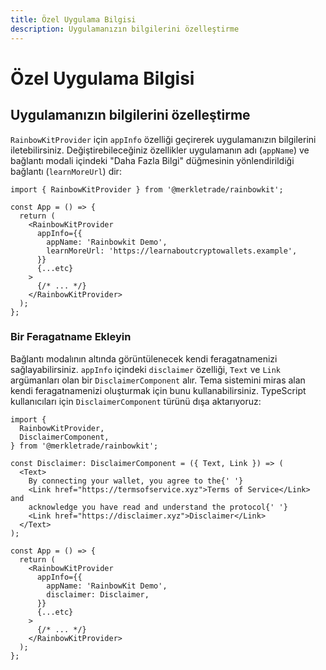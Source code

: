 ```yaml
---
title: Özel Uygulama Bilgisi
description: Uygulamanızın bilgilerini özelleştirme
---
```


# Özel Uygulama Bilgisi

## Uygulamanızın bilgilerini özelleştirme

`RainbowKitProvider` için `appInfo` özelliği geçirerek uygulamanızın bilgilerini iletebilirsiniz. Değiştirebileceğiniz özellikler uygulamanın adı (`appName`) ve bağlantı modali içindeki "Daha Fazla Bilgi" düğmesinin yönlendirildiği bağlantı (`learnMoreUrl`) dir:

```tsx
import { RainbowKitProvider } from '@merkletrade/rainbowkit';

const App = () => {
  return (
    <RainbowKitProvider
      appInfo={{
        appName: 'Rainbowkit Demo',
        learnMoreUrl: 'https://learnaboutcryptowallets.example',
      }}
      {...etc}
    >
      {/* ... */}
    </RainbowKitProvider>
  );
};
```

### Bir Feragatname Ekleyin

Bağlantı modalının altında görüntülenecek kendi feragatnamenizi sağlayabilirsiniz. `appInfo` içindeki `disclaimer` özelliği, `Text` ve `Link` argümanları olan bir `DisclaimerComponent` alır. Tema sistemini miras alan kendi feragatnamenizi oluşturmak için bunu kullanabilirsiniz. TypeScript kullanıcıları için `DisclaimerComponent` türünü dışa aktarıyoruz:

```tsx
import {
  RainbowKitProvider,
  DisclaimerComponent,
} from '@merkletrade/rainbowkit';

const Disclaimer: DisclaimerComponent = ({ Text, Link }) => (
  <Text>
    By connecting your wallet, you agree to the{' '}
    <Link href="https://termsofservice.xyz">Terms of Service</Link> and
    acknowledge you have read and understand the protocol{' '}
    <Link href="https://disclaimer.xyz">Disclaimer</Link>
  </Text>
);

const App = () => {
  return (
    <RainbowKitProvider
      appInfo={{
        appName: 'RainbowKit Demo',
        disclaimer: Disclaimer,
      }}
      {...etc}
    >
      {/* ... */}
    </RainbowKitProvider>
  );
};
```
